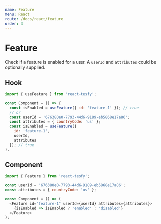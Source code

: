 ```yaml
---
name: Feature
menu: React
route: /docs/react/feature
order: 3
---
```


# Feature

Check if a feature is enabled for a user. A `userId` and `attributes` could be optionally supplied.

## Hook

```javascript
import { useFeature } from 'react-tesfy';

const Component = () => {
  const isEnabled = useFeature({ id: 'feature-1' }); // true
  // or
  const userId = '676380e0-7793-44d6-9189-eb5868e17a86';
  const attributes = { countryCode: 'us' };
  const isEnabled = useFeature({
    id: 'feature-1',
    userId,
    attributes
  }); // true
};
```

## Component

```javascript
import { Feature } from 'react-tesfy';

const userId = '676380e0-7793-44d6-9189-eb5868e17a86';
const attributes = { countryCode: 'us' };

const Component = () => (
  <Feature id="feature-1" userId={userId} attributes={attributes}>
    {isEnabled => isEnabled ? 'enabled' : 'disabled'}
  </Feature>
);
```
